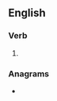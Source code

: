 ==English==

===Verb===
{{head|en|verb form}}

# {{en-third-person singular of|moodle}}

===Anagrams===
* {{anagrams|en|sloomed|some old}}